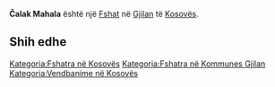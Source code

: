 {{Fshat në Kosovës
 | Emri                = Čalak Mahala
| srp_N_name = Čalak Mahala
| srp_N_FULL_NAME_RO = Čalak Mahala
| srp_N_FULL_NAME_ND_RO = Calak Mahala
| srp_N_SORT_NAME_RG = CALAKMAHALA
| srp_N_FULL_NAME_RG = Čalak Mahala
| srp_N_FULL_NAME_ND_RG = Calak Mahala

 | Emri (Rasa dhanore) = 
 | Figura              = 
 | Shteti              = Kosovo
 | Komuna              = Gjilan
 | Kodi postar         = 
 | Sipërfaqja          = 

 | Popullsia           = 

 | Regj. i popullsisë  = 
 | Dend. e popullsisë  = 
 | Faqja zyrtare       = 
 <!--- Koordinatat ----> 
 | Gjerësia            = 42.518056
 | Gjatësia            = 20.526944
 | Lartësia            = 
}}
'''Čalak Mahala''' është një [[Fshat]] në [[Gjilan]] të [[Kosovës]].

<!-- == Gjeografia == -->
<!-- == Historia == -->
<!-- == Demografia == -->
== Shih edhe ==
{{Komuna Gjilan}}
{{Kosovo-Administrata-Cung}}

[[Kategoria:Fshatra në Kosovës]]
[[Kategoria:Fshatra në Kommunes Gjilan]]
[[Kategoria:Vendbanime në Kosovës]]